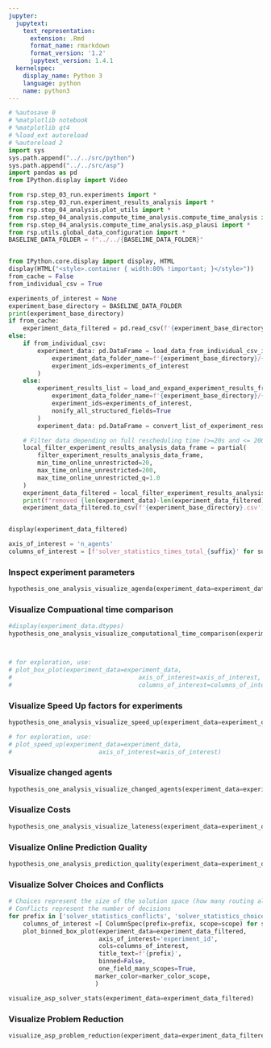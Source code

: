 ```yaml
---
jupyter:
  jupytext:
    text_representation:
      extension: .Rmd
      format_name: rmarkdown
      format_version: '1.2'
      jupytext_version: 1.4.1
  kernelspec:
    display_name: Python 3
    language: python
    name: python3
---
```


```python
# %autosave 0
# %matplotlib notebook
# %matplotlib qt4
# %load_ext autoreload
# %autoreload 2
import sys
sys.path.append("../../src/python")
sys.path.append("../../src/asp")
import pandas as pd
from IPython.display import Video

from rsp.step_03_run.experiments import *
from rsp.step_03_run.experiment_results_analysis import *
from rsp.step_04_analysis.plot_utils import *
from rsp.step_04_analysis.compute_time_analysis.compute_time_analysis import *
from rsp.step_04_analysis.compute_time_analysis.asp_plausi import *
from rsp.utils.global_data_configuration import *
BASELINE_DATA_FOLDER = f"../../{BASELINE_DATA_FOLDER}"


from IPython.core.display import display, HTML
display(HTML("<style>.container { width:80% !important; }</style>"))
from_cache = False
from_individual_csv = True
```

```python
experiments_of_interest = None
experiment_base_directory = BASELINE_DATA_FOLDER
print(experiment_base_directory)
if from_cache:
    experiment_data_filtered = pd.read_csv(f'{experiment_base_directory}.csv')
else:
    if from_individual_csv:
        experiment_data: pd.DataFrame = load_data_from_individual_csv_in_data_folder(
            experiment_data_folder_name=f'{experiment_base_directory}/{EXPERIMENT_DATA_SUBDIRECTORY_NAME}',
            experiment_ids=experiments_of_interest
        )
    else:
        experiment_results_list = load_and_expand_experiment_results_from_data_folder(
            experiment_data_folder_name=f'{experiment_base_directory}/{EXPERIMENT_DATA_SUBDIRECTORY_NAME}',
            experiment_ids=experiments_of_interest,
            nonify_all_structured_fields=True
        )
        experiment_data: pd.DataFrame = convert_list_of_experiment_results_analysis_to_data_frame(experiment_results_list)

    # Filter data depending on full rescheduling time (>=20s and <= 200s)
    local_filter_experiment_results_analysis_data_frame = partial(
        filter_experiment_results_analysis_data_frame,
        min_time_online_unrestricted=20,
        max_time_online_unrestricted=200,
        max_time_online_unrestricted_q=1.0
    )
    experiment_data_filtered = local_filter_experiment_results_analysis_data_frame(experiment_data)
    print(f"removed {len(experiment_data)-len(experiment_data_filtered)}/{len(experiment_data)} rows")
    experiment_data_filtered.to_csv(f'{experiment_base_directory}.csv')


display(experiment_data_filtered)
```

```python
axis_of_interest = 'n_agents'
columns_of_interest = [f'solver_statistics_times_total_{suffix}' for suffix in ['full', 'online_unrestricted', 'offline_delta']]
```

### Inspect experiment parameters

```python
hypothesis_one_analysis_visualize_agenda(experiment_data=experiment_data_filtered)
```

### Visualize Compuational time comparison

```python
#display(experiment_data.dtypes)
hypothesis_one_analysis_visualize_computational_time_comparison(experiment_data=experiment_data_filtered)



# for exploration, use:
# plot_box_plot(experiment_data=experiment_data,
#                                   axis_of_interest=axis_of_interest,
#                                   columns_of_interest=columns_of_interest)
```

### Visualize Speed Up factors for experiments

```python
hypothesis_one_analysis_visualize_speed_up(experiment_data=experiment_data_filtered, nb_bins=10, show_bin_counts=True)

# for exploration, use:
# plot_speed_up(experiment_data=experiment_data,
#                        axis_of_interest=axis_of_interest)
```

### Visualize changed agents

```python
hypothesis_one_analysis_visualize_changed_agents(experiment_data=experiment_data_filtered)
```

### Visualize Costs

```python
hypothesis_one_analysis_visualize_lateness(experiment_data=experiment_data_filtered)
```

### Visualize Online Prediction Quality

```python
hypothesis_one_analysis_prediction_quality(experiment_data=experiment_data_filtered)
```

### Visualize Solver Choices and Conflicts

```python
# Choices represent the size of the solution space (how many routing alternatives, how many potential resource conflicts?
# Conflicts represent the number of decisions
for prefix in ['solver_statistics_conflicts', 'solver_statistics_choices', 'nb_resource_conflicts']:
    columns_of_interest =[ ColumnSpec(prefix=prefix, scope=scope) for scope in rescheduling_scopes_visualization ]
    plot_binned_box_plot(experiment_data=experiment_data_filtered,
                         axis_of_interest='experiment_id',
                         cols=columns_of_interest,
                         title_text=f'{prefix}',
                         binned=False,
                         one_field_many_scopes=True,
                        marker_color=marker_color_scope,
                        )
```

```python
visualize_asp_solver_stats(experiment_data=experiment_data_filtered)
```

### Visualize Problem Reduction

```python
visualize_asp_problem_reduction(experiment_data=experiment_data_filtered)
```
